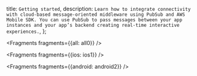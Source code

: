   title: `Getting started`,
  description: `Learn how to integrate connectivity with cloud-based message-oriented middleware using PubSub and AWS Mobile SDK. You can use PubSub to pass messages between your app instances and your app’s backend creating real-time interactive experiences.`,
};


<Fragments fragments={{all: all0}} />


<Fragments fragments={{ios: ios1}} />


<Fragments fragments={{android: android2}} />